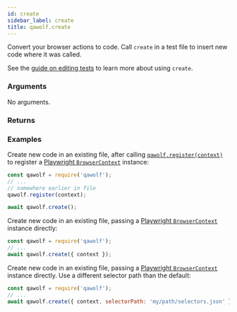 ```yaml
---
id: create
sidebar_label: create
title: qawolf.create
---
```



<Syntax code="create()" />

Convert your browser actions to code. Call `create` in a test file to insert new code where it was called.

See the [guide on editing tests](../../edit_a_test) to learn more about using `create`.

### Arguments

No arguments.

### Returns

<ReturnVoid />

### Examples

Create new code in an existing file, after calling [`qawolf.register(context)`](register) to register a [Playwright `BrowserContext`](https://github.com/microsoft/playwright/blob/master/docs/api.md#class-browsercontext) instance:

```js
const qawolf = require('qawolf');
// ...
// somewhere earlier in file
qawolf.register(context);

await qawolf.create();
```

Create new code in an existing file, passing a [Playwright `BrowserContext`](https://github.com/microsoft/playwright/blob/master/docs/api.md#class-browsercontext) instance directly:

```js
const qawolf = require('qawolf');
// ...
await qawolf.create({ context });
```

Create new code in an existing file, passing a [Playwright `BrowserContext`](https://github.com/microsoft/playwright/blob/master/docs/api.md#class-browsercontext) instance directly. Use a different selector path than the default:

```js
const qawolf = require('qawolf');
// ...
await qawolf.create({ context, selectorPath: 'my/path/selectors.json' });
```
